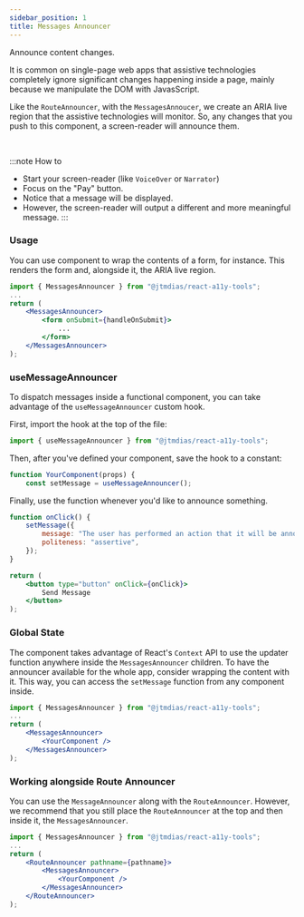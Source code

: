 ```yaml
---
sidebar_position: 1
title: Messages Announcer
---
```


<Subtitle>Announce content changes.</Subtitle>

It is common on single-page web apps that assistive technologies completely ignore significant changes happening inside a page, mainly because we manipulate the DOM with JavasScript.

Like the `RouteAnnouncer`, with the `MessagesAnnoucer`, we create an ARIA live region that the assistive technologies will monitor. So, any changes that you push to this component, a screen-reader will announce them.

<BrowserWindow>
	<DemoMessagesAnnouncer />
</BrowserWindow>
<br />

:::note How to

- Start your screen-reader (like `VoiceOver` or `Narrator`)
- Focus on the "Pay" button.
- Notice that a message will be displayed.
- However, the screen-reader will output a different and more meaningful message.
  :::

### Usage

You can use component to wrap the contents of a form, for instance.
This renders the form and, alongside it, the ARIA live region.

```jsx
import { MessagesAnnouncer } from "@jtmdias/react-a11y-tools";
...
return (
	<MessagesAnnouncer>
		<form onSubmit={handleOnSubmit}>
			...
		</form>
	</MessagesAnnouncer>
);
```

### useMessageAnnouncer

To dispatch messages inside a functional component, you can take advantage of the `useMessageAnnouncer` custom hook.

First, import the hook at the top of the file:

```jsx
import { useMessageAnnouncer } from "@jtmdias/react-a11y-tools";
```

Then, after you've defined your component, save the hook to a constant:

```jsx
function YourComponent(props) {
	const setMessage = useMessageAnnouncer();
```

Finally, use the function whenever you'd like to announce something.

```jsx
function onClick() {
	setMessage({
		message: "The user has performed an action that it will be announced!",
		politeness: "assertive",
	});
}

return (
	<button type="button" onClick={onClick}>
		Send Message
	</button>
);
```

### Global State

The component takes advantage of React's `Context` API to use the updater function anywhere inside the `MessagesAnnouncer` children.
To have the announcer available for the whole app, consider wrapping the content with it. This way, you can access the `setMessage` function from any component inside.

```jsx
import { MessagesAnnouncer } from "@jtmdias/react-a11y-tools";
...
return (
	<MessagesAnnouncer>
		<YourComponent />
	</MessagesAnnouncer>
);
```

### Working alongside Route Announcer

You can use the `MessageAnnouncer` along with the `RouteAnnouncer`.
However, we recommend that you still place the `RouteAnnouncer` at the top and then inside it, the `MessagesAnnouncer`.

```jsx
import { MessagesAnnouncer } from "@jtmdias/react-a11y-tools";
...
return (
	<RouteAnnouncer pathname={pathname}>
		<MessagesAnnouncer>
			<YourComponent />
		</MessagesAnnouncer>
	</RouteAnnouncer>
);
```
